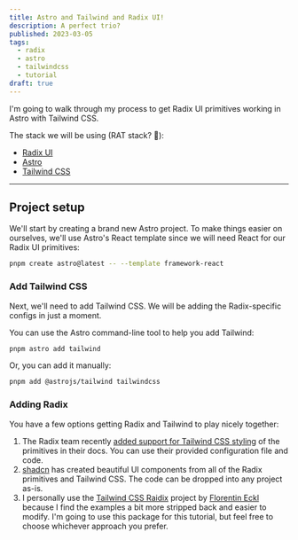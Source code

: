 ```yaml
---
title: Astro and Tailwind and Radix UI!
description: A perfect trio?
published: 2023-03-05
tags:
  - radix
  - astro
  - tailwindcss
  - tutorial
draft: true
---
```


I'm going to walk through my process to get Radix UI primitives working in Astro with Tailwind CSS.

The stack we will be using (RAT stack? 🤔):

- [Radix UI](https://www.radix-ui.com/)
- [Astro](https://astro.build/)
- [Tailwind CSS](https://tailwindcss.com/)

---

## Project setup

We'll start by creating a brand new Astro project. To make things easier on ourselves, we'll use Astro's React template since we will need React for our Radix UI primitives:

```bash
pnpm create astro@latest -- --template framework-react
```

### Add Tailwind CSS

Next, we'll need to add Tailwind CSS. We will be adding the Radix-specific configs in just a moment.

You can use the Astro command-line tool to help you add Tailwind:

```bash
pnpm astro add tailwind
```

Or, you can add it manually:

```bash
pnpm add @astrojs/tailwind tailwindcss
```

### Adding Radix

You have a few options getting Radix and Tailwind to play nicely together:

1. The Radix team recently [added support for Tailwind CSS styling](https://twitter.com/radix_ui/status/1626219141647728641) of the primitives in their docs. You can use their provided configuration file and code.
2. [shadcn](https://twitter.com/shadcn) has created beautiful UI components from all of the Radix primitives and Tailwind CSS. The code can be dropped into any project as-is.
3. I personally use the [Tailwind CSS Raidix](https://tailwindcss-radix.vercel.app/) project by [Florentin Eckl](https://twitter.com/ecklflorentin) because I find the examples a bit more stripped back and easier to modify. I'm going to use this package for this tutorial, but feel free to choose whichever approach you prefer.
